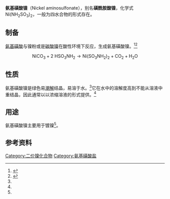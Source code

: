 {{Chembox
| CustomizedImage= [[File:Ni2+.svg|Nickel-Ion]]    [[File:2.svg|2 ·]] [[File:Sulfamat-Ion.svg|110px]]
|OtherNames=磺酰胺酸镍
|Section1={{Chembox Identifiers
| CASNo= 13770-89-3
|CASNo2=124594-15-6
|CASNo2_Comment=四水
| EC-number= 237-396-1 
| PubChem              = 83720
| ChemSpider           = 75542
|SMILES=[Ni+2].[O-]S(=O)(=O)N.[O-]S(=O)(=O)N
}}
|Section2={{Chembox Properties
| Appearance= 蓝色晶体<ref name=GESTIS>{{GESTIS|Name=Nickel-bis(sulfamidat)|ZVG=127125|CAS=13770-89-3|Abruf=2020-01-08}}</ref>
|Ni=1|S=2|O=6|N=2|H=4
| Density= 
|MeltingPt=
|BoilingPt=
| Solubility= 可溶<ref name=GESTIS />
}}
}}
'''氨基磺酸镍'''（Nickel aminosulfonate），别名'''磺酰胺酸镍'''，化学式Ni(NH<sub>2</sub>SO<sub>3</sub>)<sub>2</sub>，一般为四水合物的形式存在。

==制备==
[[氨基磺酸|氨基磺酸]]与镍粉或是[[碳酸镍|碳酸镍]]在酸性环境下反应，生成氨基磺酸镍。<ref name="Joseph R. Davis">{{Literatur | Autor  = Joseph R. Davis | Titel = Nickel, Cobalt, and Their Alloys | Verlag = ASM International | ISBN = 978087170685-0 | Jahr = 2000 | Seiten = 112 }}</ref><ref>{{Patent|1=US|2=3620669|3=Production of nickel sulfamate}}</ref>

:<math>\mathrm{NiCO_3 + 2 \ HSO_3NH_2 \longrightarrow Ni(SO_3NH_2)_2 + CO_2 + H_2O}</math>

==性质==
氨基磺酸镍是绿色易[[潮解|潮解]]结晶，易溶于水。<ref name=GESTIS />它在水中的溶解度高到不能从溶液中重结晶，因此通常以以浓缩溶液的形式提供。<ref name="Joseph R. Davis" />

==用途==
氨基磺酸镍主要用于镀镍<ref name=GESTIS/>。

==参考资料==
{{reflist}}
{{镍化合物}}
[[Category:二价镍化合物|Category:二价镍化合物]]
[[Category:氨基磺酸盐|Category:氨基磺酸盐]]